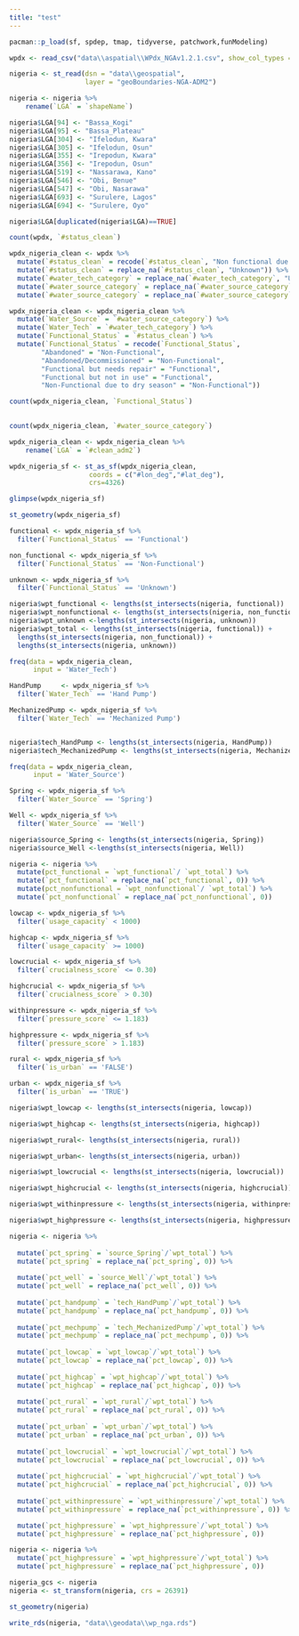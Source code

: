 ```yaml
---
title: "test"
---
```


```r
pacman::p_load(sf, spdep, tmap, tidyverse, patchwork,funModeling)
```

```r
wpdx <- read_csv("data\\aspatial\\WPdx_NGAv1.2.1.csv", show_col_types = FALSE)

```

```r
nigeria <- st_read(dsn = "data\\geospatial",
                   layer = "geoBoundaries-NGA-ADM2")
```

```r
nigeria <- nigeria %>% 
    rename(`LGA` = `shapeName`)
```

```r
nigeria$LGA[94] <- "Bassa_Kogi"
nigeria$LGA[95] <- "Bassa_Plateau"
nigeria$LGA[304] <- "Ifelodun, Kwara"
nigeria$LGA[305] <- "Ifelodun, Osun"
nigeria$LGA[355] <- "Irepodun, Kwara"
nigeria$LGA[356] <- "Irepodun, Osun"
nigeria$LGA[519] <- "Nassarawa, Kano"
nigeria$LGA[546] <- "Obi, Benue"
nigeria$LGA[547] <- "Obi, Nasarawa"
nigeria$LGA[693] <- "Surulere, Lagos"
nigeria$LGA[694] <- "Surulere, Oyo"
```

```r
nigeria$LGA[duplicated(nigeria$LGA)==TRUE]
```

```r
count(wpdx, `#status_clean`)
```

```r
wpdx_nigeria_clean <- wpdx %>%
  mutate(`#status_clean` = recode(`#status_clean`, "Non functional due to dry season" = "Non-Functional due to dry season")) %>%
  mutate(`#status_clean` = replace_na(`#status_clean`, "Unknown")) %>%
  mutate(`#water_tech_category` = replace_na(`#water_tech_category`, "Unknown")) %>%
  mutate(`#water_source_category` = replace_na(`#water_source_category`, "Unknown")) %>%
  mutate(`#water_source_category` = replace_na(`#water_source_category`, "Unknown"))

wpdx_nigeria_clean <- wpdx_nigeria_clean %>%
  mutate(`Water_Source` = `#water_source_category`) %>%
  mutate(`Water_Tech` = `#water_tech_category`) %>%
  mutate(`Functional_Status` = `#status_clean`) %>%
  mutate(`Functional_Status` = recode(`Functional_Status`,
        "Abandoned" = "Non-Functional",
        "Abandoned/Decommissioned" = "Non-Functional",
        "Functional but needs repair" = "Functional",
        "Functional but not in use" = "Functional",
        "Non-Functional due to dry season" = "Non-Functional"))

count(wpdx_nigeria_clean, `Functional_Status`)
    
```

```r
count(wpdx_nigeria_clean, `#water_source_category`)
```

```r
wpdx_nigeria_clean <- wpdx_nigeria_clean %>% 
    rename(`LGA` = `#clean_adm2`)
```

```r
wpdx_nigeria_sf <- st_as_sf(wpdx_nigeria_clean, 
                    coords = c("#lon_deg","#lat_deg"), 
                    crs=4326) 
```

```r
glimpse(wpdx_nigeria_sf)
```

```r
st_geometry(wpdx_nigeria_sf)
```

```r
functional <- wpdx_nigeria_sf %>%
  filter(`Functional_Status` == 'Functional')

non_functional <- wpdx_nigeria_sf %>%
  filter(`Functional_Status` == 'Non-Functional')

unknown <- wpdx_nigeria_sf %>%
  filter(`Functional_Status` == 'Unknown')

nigeria$wpt_functional <- lengths(st_intersects(nigeria, functional))
nigeria$wpt_nonfunctional <- lengths(st_intersects(nigeria, non_functional))
nigeria$wpt_unknown <-lengths(st_intersects(nigeria, unknown))
nigeria$wpt_total <- lengths(st_intersects(nigeria, functional)) + 
  lengths(st_intersects(nigeria, non_functional)) + 
  lengths(st_intersects(nigeria, unknown))
```

```r
freq(data = wpdx_nigeria_clean,
      input = 'Water_Tech')
```

```r
HandPump	 <- wpdx_nigeria_sf %>%
  filter(`Water_Tech` == 'Hand Pump')

MechanizedPump <- wpdx_nigeria_sf %>%
  filter(`Water_Tech` == 'Mechanized Pump')


nigeria$tech_HandPump <- lengths(st_intersects(nigeria, HandPump))
nigeria$tech_MechanizedPump <- lengths(st_intersects(nigeria, MechanizedPump))
```

```r
freq(data = wpdx_nigeria_clean,
      input = 'Water_Source')
```

```r
Spring <- wpdx_nigeria_sf %>%
  filter(`Water_Source` == 'Spring')

Well <- wpdx_nigeria_sf %>%
  filter(`Water_Source` == 'Well')

nigeria$source_Spring <- lengths(st_intersects(nigeria, Spring))
nigeria$source_Well <-lengths(st_intersects(nigeria, Well))
```

```r
nigeria <- nigeria %>%
  mutate(pct_functional = `wpt_functional`/ `wpt_total`) %>%
  mutate(`pct_functional` = replace_na(`pct_functional`, 0)) %>%
  mutate(pct_nonfunctional = `wpt_nonfunctional`/ `wpt_total`) %>%
  mutate(`pct_nonfunctional` = replace_na(`pct_nonfunctional`, 0))
```

```r
lowcap <- wpdx_nigeria_sf %>%
  filter(`usage_capacity` < 1000)

highcap <- wpdx_nigeria_sf %>%
  filter(`usage_capacity` >= 1000)

lowcrucial <- wpdx_nigeria_sf %>%
  filter(`crucialness_score` <= 0.30)

highcrucial <- wpdx_nigeria_sf %>%
  filter(`crucialness_score` > 0.30)

withinpressure <- wpdx_nigeria_sf %>%
  filter(`pressure_score` <= 1.183)

highpressure <- wpdx_nigeria_sf %>%
  filter(`pressure_score` > 1.183)

rural <- wpdx_nigeria_sf %>%
  filter(`is_urban` == 'FALSE')

urban <- wpdx_nigeria_sf %>%
  filter(`is_urban` == 'TRUE')
```

```r
nigeria$wpt_lowcap <- lengths(st_intersects(nigeria, lowcap))

nigeria$wpt_highcap <- lengths(st_intersects(nigeria, highcap))

nigeria$wpt_rural<- lengths(st_intersects(nigeria, rural))

nigeria$wpt_urban<- lengths(st_intersects(nigeria, urban))

nigeria$wpt_lowcrucial <- lengths(st_intersects(nigeria, lowcrucial))

nigeria$wpt_highcrucial <- lengths(st_intersects(nigeria, highcrucial))

nigeria$wpt_withinpressure <- lengths(st_intersects(nigeria, withinpressure))

nigeria$wpt_highpressure <- lengths(st_intersects(nigeria, highpressure))
```

```r
nigeria <- nigeria %>%
  
  mutate(`pct_spring` = `source_Spring`/`wpt_total`) %>%
  mutate(`pct_spring` = replace_na(`pct_spring`, 0)) %>%
  
  mutate(`pct_well` = `source_Well`/`wpt_total`) %>%
  mutate(`pct_well` = replace_na(`pct_well`, 0)) %>%
  
  mutate(`pct_handpump` = `tech_HandPump`/`wpt_total`) %>%
  mutate(`pct_handpump` = replace_na(`pct_handpump`, 0)) %>%
  
  mutate(`pct_mechpump` = `tech_MechanizedPump`/`wpt_total`) %>%
  mutate(`pct_mechpump` = replace_na(`pct_mechpump`, 0)) %>%
  
  mutate(`pct_lowcap` = `wpt_lowcap`/`wpt_total`) %>%
  mutate(`pct_lowcap` = replace_na(`pct_lowcap`, 0)) %>%
  
  mutate(`pct_highcap` = `wpt_highcap`/`wpt_total`) %>%
  mutate(`pct_highcap` = replace_na(`pct_highcap`, 0)) %>%
  
  mutate(`pct_rural` = `wpt_rural`/`wpt_total`) %>%
  mutate(`pct_rural` = replace_na(`pct_rural`, 0)) %>%
  
  mutate(`pct_urban` = `wpt_urban`/`wpt_total`) %>%
  mutate(`pct_urban` = replace_na(`pct_urban`, 0)) %>%
  
  mutate(`pct_lowcrucial` = `wpt_lowcrucial`/`wpt_total`) %>%
  mutate(`pct_lowcrucial` = replace_na(`pct_lowcrucial`, 0)) %>%
  
  mutate(`pct_highcrucial` = `wpt_highcrucial`/`wpt_total`) %>%
  mutate(`pct_highcrucial` = replace_na(`pct_highcrucial`, 0)) %>%
  
  mutate(`pct_withinpressure` = `wpt_withinpressure`/`wpt_total`) %>%
  mutate(`pct_withinpressure` = replace_na(`pct_withinpressure`, 0)) %>%

  mutate(`pct_highpressure` = `wpt_highpressure`/`wpt_total`) %>%
  mutate(`pct_highpressure` = replace_na(`pct_highpressure`, 0))
```

```r
nigeria <- nigeria %>%
  mutate(`pct_highpressure` = `wpt_highpressure`/`wpt_total`) %>%
  mutate(`pct_highpressure` = replace_na(`pct_highpressure`, 0))
```

```r
nigeria_gcs <- nigeria 
nigeria <- st_transform(nigeria, crs = 26391)
```

```r
st_geometry(nigeria)
```

```r
write_rds(nigeria, "data\\geodata\\wp_nga.rds")
```
